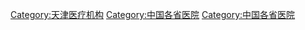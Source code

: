 [[Category:天津医疗机构|Category:天津医疗机构]]
[[Category:中国各省医院|Category:中国各省医院]]
[[Category:中国各省医院|Category:中国各省医院]]